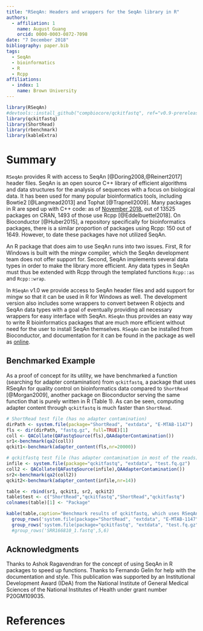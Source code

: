 ```yaml
---
title: "RSeqAn: Headers and wrappers for the SeqAn library in R"
authors:
  - affiliation: 1
    name: August Guang
    orcid: 0000-0003-0872-7098
date: "7 December 2018"
bibliography: paper.bib
tags:
  - SeqAn
  - bioinformatics
  - R
  - Rcpp
affiliations:
  - index: 1
    name: Brown University
---
```


```r
library(RSeqAn)
#devtools::install_github("compbiocore/qckitfastq", ref="v0.9-prerelease")
library(qckitfastq)
library(ShortRead)
library(rbenchmark)
library(kableExtra)
```

# Summary

`RSeqAn` provides R with access to SeqAn [@Doring2008,@Reinert2017] header files. SeqAn is an open source C++ library of efficient algorithms and data structures for the analysis of sequences with a focus on biological data. It has been used for many popular bioinformatics tools, including Bowtie2 [@Langmead2013] and Tophat [@Trapnell2009]. Many packages in R are sped up with C++ code: as of [November 2018](http://dirk.eddelbuettel.com/blog/2018/11/07/), out of 13525 packages on CRAN, 1493 of those use Rcpp [@Eddelbuettel2018]. On Bioconductor [@Huber2015], a repository specifically for bioinformatics packages, there is a similar proportion of packages using Rcpp: 150 out of 1649. However, to date these packages have not utilized SeqAn.

An R package that does aim to use SeqAn runs into two issues. First, R for Windows is built with the mingw compiler, which the SeqAn development team does not offer support for. Second, SeqAn implements several data types in order to make the library more efficient. Any data types in SeqAn must thus be extended with Rcpp through the templated functions `Rcpp::as` and `Rcpp::wrap`.

In `RSeqAn` v1.0 we provide access to SeqAn header files and add support for mingw so that it can be used in R for Windows as well. The development version also includes some wrappers to convert between R objects and SeqAn data types with a goal of eventually providing all necessary wrappers for easy interface with SeqAn. `RSeqAn` thus provides an easy way to write R bioinformatics packages that are much more efficient without need for the user to install SeqAn themselves. `RSeqAn` can be installed from Bioconductor, and documentation for it can be found in the package as well as [online](https://compbiocore.github.io/RSeqAn/).

## Benchmarked Example

As a proof of concept for its utility, we have benchmarked a function (searching for adapter contamination) from `qckitfastq`, a package that uses RSeqAn for quality control on bioinformatics data compared to `ShortRead` [@Morgan2009], another package on Bioconductor serving the same function that is purely written in R (Table 1). As can be seen, computing adapter content through `qckitfastq` is much faster than `ShortRead`.

```r
# ShortRead test file (has no adapter contamination)
dirPath <- system.file(package="ShortRead", "extdata", "E-MTAB-1147")
fls <- dir(dirPath, "fastq.gz", full=TRUE)[1]
coll <- QACollate(QAFastqSource(fls),QAAdapterContamination())
sr1<-benchmark(qa2(coll))
qckit1<-benchmark(adapter_content(fls,nr=20000))

# qckitfastq test file (has adapter contamination in most of the reads)
infile <- system.file(package="qckitfastq", "extdata", "test.fq.gz")
coll2 <- QACollate(QAFastqSource(infile),QAAdapterContamination())
sr2<-benchmark(qa2(coll2))
qckit2<-benchmark(adapter_content(infile,nr=14))

table <- rbind(sr1, qckit1, sr2, qckit2)
table$test <- c("ShortRead","qckitfastq","ShortRead","qckitfastq")
colnames(table)[1] <- "Package"
```

```r
kable(table,caption="Benchmark results of qckitfastq, which uses RSeqAn, and ShortRead, which does not against a test file from each package.") %>%
  group_rows('system.file(package="ShortRead", "extdata", "E-MTAB-1147")', 1, 2) %>%
  group_rows('system.file(package="qckitfastq", "extdata", "test.fq.gz")',3,4) #%>%
  #group_rows('SRR166810_1.fastq',5,6)
```

## Acknowledgments

Thanks to Ashok Ragavendran for the concept of using SeqAn in R packages to speed up functions. Thanks to Fernando Gelin for help with the documentation and style. This publication was supported by an Institutional Development Award (IDeA) from the National Institute of General Medical Sciences of the National Institutes of Health under grant number P20GM109035.

# References